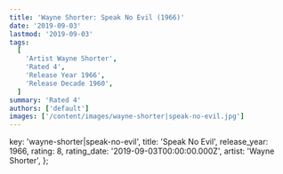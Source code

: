 ```yaml
---
title: 'Wayne Shorter: Speak No Evil (1966)'
date: '2019-09-03'
lastmod: '2019-09-03'
tags:
  [
    'Artist Wayne Shorter',
    'Rated 4',
    'Release Year 1966',
    'Release Decade 1960',
  ]
summary: 'Rated 4'
authors: ['default']
images: ['/content/images/wayne-shorter|speak-no-evil.jpg']
---
```


  key: 'wayne-shorter|speak-no-evil',
  title: 'Speak No Evil',
  release_year: 1966,
  rating: 8,
  rating_date: '2019-09-03T00:00:00.000Z',
  artist: 'Wayne Shorter',
};

<MusicRating data={data} />
